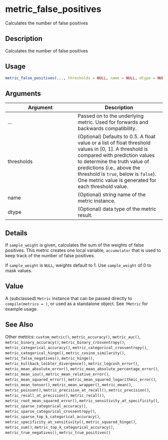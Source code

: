 # metric_false_positives


Calculates the number of false positives




## Description

Calculates the number of false positives





## Usage
```r
metric_false_positives(..., thresholds = NULL, name = NULL, dtype = NULL)
```




## Arguments


Argument      |Description
------------- |----------------
... | Passed on to the underlying metric. Used for forwards and backwards compatibility.
thresholds | (Optional) Defaults to 0.5. A float value or a list of float threshold values in [0, 1]. A threshold is compared with prediction values to determine the truth value of predictions (i.e., above the threshold is ``true``, below is ``false``). One metric value is generated for each threshold value.
name | (Optional) string name of the metric instance.
dtype | (Optional) data type of the metric result.




## Details

If ``sample_weight`` is given, calculates the sum of the weights of
false positives. This metric creates one local variable, ``accumulator``
that is used to keep track of the number of false positives.

If ``sample_weight`` is ``NULL``, weights default to 1.
Use ``sample_weight`` of 0 to mask values.





## Value

A (subclassed) ``Metric`` instance that can be passed directly to
``compile(metrics = )``, or used as a standalone object. See ``?Metric`` for
example usage.






## See Also

Other metrics: 
`custom_metric()`,
`metric_accuracy()`,
`metric_auc()`,
`metric_binary_accuracy()`,
`metric_binary_crossentropy()`,
`metric_categorical_accuracy()`,
`metric_categorical_crossentropy()`,
`metric_categorical_hinge()`,
`metric_cosine_similarity()`,
`metric_false_negatives()`,
`metric_hinge()`,
`metric_kullback_leibler_divergence()`,
`metric_logcosh_error()`,
`metric_mean_absolute_error()`,
`metric_mean_absolute_percentage_error()`,
`metric_mean_iou()`,
`metric_mean_relative_error()`,
`metric_mean_squared_error()`,
`metric_mean_squared_logarithmic_error()`,
`metric_mean_tensor()`,
`metric_mean_wrapper()`,
`metric_mean()`,
`metric_poisson()`,
`metric_precision_at_recall()`,
`metric_precision()`,
`metric_recall_at_precision()`,
`metric_recall()`,
`metric_root_mean_squared_error()`,
`metric_sensitivity_at_specificity()`,
`metric_sparse_categorical_accuracy()`,
`metric_sparse_categorical_crossentropy()`,
`metric_sparse_top_k_categorical_accuracy()`,
`metric_specificity_at_sensitivity()`,
`metric_squared_hinge()`,
`metric_sum()`,
`metric_top_k_categorical_accuracy()`,
`metric_true_negatives()`,
`metric_true_positives()`



